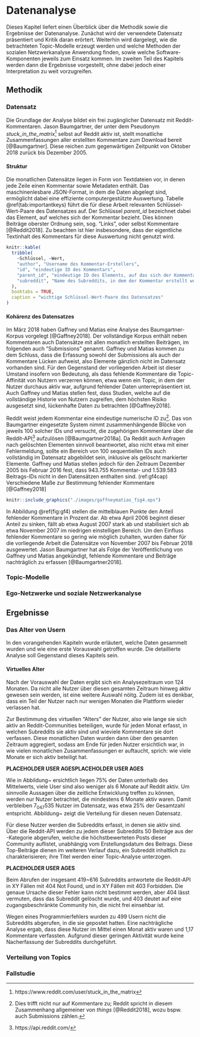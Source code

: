 \cleardoublepage
# Datenanalyse
Dieses Kapitel liefert einen Überblick über die Methodik sowie die Ergebnisse der Datenanalyse.
Zunächst wird der verwendete Datensatz präsentiert und Kritik daran erörtert.
Weiterhin wird dargelegt, wie die betrachteten Topic-Modelle erzeugt werden und welche Methoden der sozialen Netzwerkanalyse Anwendung finden, sowie welche Software-Komponenten jeweils zum Einsatz kommen.
Im zweiten Teil des Kapitels werden dann die Ergebnisse vorgestellt, ohne dabei jedoch einer Interpretation zu weit vorzugreifen.

## Methodik

### Datensatz

Die Grundlage der Analyse bildet ein frei zugänglicher Datensatz mit Reddit-Kommentaren.
Jason Baumgartner, der unter dem Pseudonym *stuck_in_the_matrix*^[https://www.reddit.com/user/stuck_in_the_matrix] selbst auf Reddit aktiv ist, stellt monatliche Zusammenfassungen aller erstellten Kommentare zum Download bereit [@Baumgartner].
Diese reichen zum gegenwärtigen Zeitpunkt von Oktober 2018 zurück bis Dezember 2005.

#### Struktur
Die monatlichen Datensätze liegen in Form von Textdateien vor, in denen jede Zeile einen Kommentar sowie Metadaten enthält.
Das maschinenlesbare JSON-Format, in dem die Daten abgelegt sind, ermöglicht dabei eine effiziente computergestützte Auswertung.
Tabelle \@ref(tab:importantkeys) führt die für diese Arbeit relevanten Schlüssel-Wert-Paare des Datensatzes auf.
Der Schlüssel *parent_id* bezeichnet dabei das Element, auf welches sich der Kommentar bezieht.
Dies können Beiträge oberster Ordnung sein, sog. "Links", oder selbst Kommentare [@Reddit2018].
Zu beachten ist hier insbesondere, dass der eigentliche Textinhalt des Kommentars für diese Auswertung nicht genutzt wird.

```r
knitr::kable(
  tribble(
    ~Schlüssel, ~Wert,
    "author", "Username des Kommentar-Erstellers",
    "id", "eindeutige ID des Kommentars",
    "parent_id", "eindeutige ID des Elements, auf das sich der Kommentar bezieht",
    "subreddit", "Name des Subreddits, in dem der Kommentar erstellt wurde"
  ),
  booktabs = TRUE,
  caption = "wichtige Schlüssel-Wert-Paare des Datensatzes"
)
```

#### Kohärenz des Datensatzes
Im März 2018 haben Gaffney und Matias eine Analyse des Baumgartner-Korpus vorgelegt [@Gaffney2018].
Der vollständige Korpus enthält neben Kommentaren auch Datensätze mit allen monatlich erstellten Beiträgen, im folgenden auch "Submissions" genannt.
Gaffney und Matias kommen zu dem Schluss, dass die Erfassung sowohl der Submissions als auch der Kommentare Lücken aufweist, also Elemente gänzlich nicht im Datensatz vorhanden sind.
Für den Gegenstand der vorliegenden Arbeit ist dieser Umstand insofern von Bedeutung, als dass fehlende Kommentare die Topic-Affinität von Nutzern verzerren können, etwa wenn ein Topic, in dem der Nutzer durchaus aktiv war, aufgrund fehlender Daten unterrepräsentiert ist.
Auch Gaffney und Matias stellen fest, dass Studien, welche auf die vollständige Historie von Nutzern zugreifen, dem höchsten Risiko ausgesetzt sind, lückenhafte Daten zu betrachten [@Gaffney2018].

Reddit weist jedem Kommentar eine eindeutige numerische ID zu^[Dies trifft nicht nur auf Kommentare zu; Reddit spricht in diesem Zusammenhang allgemeiner von *things* [@Reddit2018], wozu bspw. auch Submissions zählen.].
Das von Baumgartner eingesetzte System nimmt zusammenhängende Blöcke von jeweils 100 solcher IDs und versucht, die zugehörigen Kommentare über die Reddit-API^[https://api.reddit.com/] aufzulösen [@Baumgartner2018a]. 
Da Reddit auch Anfragen nach gelöschten Elementen sinnvoll beantwortet, also nicht etwa mit einer Fehlermeldung, sollte ein Bereich von 100 sequentiellen IDs auch vollständig im Datensatz abgebildet sein, inklusive als gelöscht markierter Elemente.
Gaffney und Matias stellen jedoch für den Zeitraum Dezember 2005 bis Februar 2016 fest, dass 943.755 Kommentar- und 1.539.583 Beitrags-IDs nicht in den Datensätzen enthalten sind.
(ref:gf4cap) Verschiedene Maße zur Bestimmung fehlender Kommentare [@Gaffney2018]
```r
knitr::include_graphics("./images/gaffneymatias_fig4.eps")
```
In Abbildung \@ref(fig:gf4) stellen die mittelblauen Punkte den Anteil fehlender Kommentare in Prozent dar.
Ab etwa April 2006 beginnt dieser Anteil zu sinken, fällt ab etwa August 2007 stark ab und stabilisiert sich ab etwa November 2007 im niedrigen einstelligen Bereich.
Um den Einfluss fehlender Kommentare so gering wie möglich zuhalten, wurden daher für die vorliegende Arbeit die Datensätze von November 2007 bis Februar 2018 ausgewertet.
Jason Baumgartner hat als Folge der Veröffentlichung von Gaffney und Matias angekündigt, fehlende Kommentare und Beiträge nachträglich zu erfassen [@Baumgartner2018].

### Topic-Modelle

### Ego-Netzwerke und soziale Netzwerkanalyse

## Ergebnisse

### Das Alter von Usern

In den vorangehenden Kapiteln wurde erläutert, welche Daten gesammelt wurden
und wie eine erste Vorauswahl getroffen wurde. Die detaillierte Analyse soll
Gegenstand dieses Kapitels sein.

#### Virtuelles Alter {#virtage}

Nach der Vorauswahl der Daten ergibt sich ein Analysezeitraum von 124 Monaten.
Da nicht alle Nutzer über diesen gesamten Zeitraum hinweg aktiv gewesen sein
werden, ist eine weitere Auswahl nöitg. Zudem ist es denkbar, dass ein Teil der
Nutzer nach nur wenigen Monaten die Plattform wieder verlassen hat.

Zur Bestimmung des virtuellen "Alters" der Nutzer, also wie lange
sie sich aktiv an Reddit-Communities beteiligen, wurde für jeden Monat erfasst,
in welchen Subreddits sie aktiv sind und wieviele Kommentare sie dort
verfassen. Diese monatlichen Daten wurden dann über den gesamten Zeitraum
aggregiert, sodass am Ende für jeden Nutzer ersichtlich war, in wie vielen
monatlichen Zusammenfassungen er auftaucht, sprich: wie viele Monate er sich
aktiv beteiligt hat.

**PLACEHOLDER USER AGES****PLACEHOLDER USER AGES**

Wie in Abbildung~\ref{fig:virt_alter} ersichtlich liegen 75\% der Daten
unterhalb des Mittelwerts, viele User sind also weniger als 6 Monate auf Reddit
aktiv. Um sinnvolle Aussagen über die zeitliche Entwicklung treffen zu können,
werden nur Nutzer betrachtet, die mindestens 6 Monate aktiv waren. Damit
verbleiben 7~047~535 Nutzer im Datensatz, was etwa 25\% der Gesamtzahl
entspricht. Abbildung~\ref{fig:virt_alter_geschnitten} zeigt die Verteilung für
diesen neuen Datensatz.


Für diese Nutzer werden die Subreddits erfasst, in denen sie aktiv sind. Über
die Reddit-API werden zu jedem dieser Subreddits 50 Beiträge aus der
\textit{Top}-Kategorie abgerufen, welche die höchstbewerteten Posts dieser
Community auflistet, unabhängig vom Erstellungsdatum des Beitrags. Diese
Top-Beiträge dienen im weiteren Verlauf dazu, ein Subreddit inhaltlich zu
charakterisieren; ihre Titel werden einer Topic-Analyse unterzogen.

**PLACEHOLDER USER AGES**

\begin{table}[h]
    \centering
    \begin{tabular}{lccccc}
        \toprule
        & N & Mittel & Median & Min & Max \\
        \midrule
        voller Datensatz & 28~029~500 & 6,665$\pm$12,407 & 2 & 1 & 124 \\
        mindestens 6 Monate aktiv & 7~047~535 & 21,593$\pm$17,634 & 15 & 6 & 124 \\
        \bottomrule
    \end{tabular}
    \caption{Altersverteilungen}%
    \label{tab:altersverteilungen}
\end{table}
Beim Abrufen der insgesamt 419~616 Subreddits antwortete die Reddit-API in XY
Fällen mit \glqq{}404 Not Found\grqq{}, und in XY Fällen mit \glqq{}403
Forbidden\grqq{}. Die genaue Ursache dieser Fehler kann nicht bestimmt werden,
aber 404 lässt vermuten, dass das Subreddit gelöscht wurde, und 403 deutet auf
eine zugangsbeschränkte Community hin, die nicht frei einsehbar ist.


Wegen eines Programmierfehlers wurden zu 499 Usern nicht die Subreddits
abgerufen, in die sie gepostet hatten. Eine nachträgliche Analyse ergab, dass
diese Nutzer im Mittel einen Monat aktiv waren und 1,17 Kommentare verfassten.
Aufgrund dieser geringen Aktivität wurde keine Nacherfassung der Subreddits
durchgeführt.
<!-- select avg(months_active), avg(total_count) from posts where username in (select username from tmp_missing); -->


### Verteilung von Topics

### Fallstudie